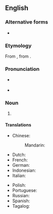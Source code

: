 {{also|monsignor}}
==English==
{{wikipedia}}

===Alternative forms===
* {{alt|en|monsignor}}

===Etymology===
From {{bor|en|it|monsignore}}, from {{uder|en|fr|monseigneur}}.

===Pronunciation===
* {{a|UK}} {{IPA|en|/mɒnˈsiː.njə/|/mɒn.siːˈnjɔː/}}
* {{a|US}} {{IPA|en|/mɑnˈsiː.njɚ/}}

===Noun===
{{en-noun|Monsignori}}

# {{lb|en|Roman Catholic}} {{n-g|An [[ecclesiastic]] [[title]] bestowed on some [[Roman Catholic]] [[cleric]]s by the [[Pope]]}}
#: {{syn|en|Msgr.|Mons.}}

====Translations====
{{trans-top|ecclesiastic title bestowed on some Roman Catholic clerics by the Pope}}
* Chinese:
*: Mandarin: {{t|cmn|蒙席|tr=méngxí}}
* Dutch: {{t+|nl|monseigneur|m}}
* French: {{t+|fr|Monseigneur}}
* German: {{t+|de|Monsignore|m}}
* Indonesian: {{t+|id|monsinyur}}
* Italian: {{t+|it|monsignore|m}}
{{trans-mid}}
* Polish: {{t+|pl|prałat|m}}
* Portuguese: {{t|pt|monsenhor|m}}
* Russian: {{t+|ru|монсеньо́р|m}}
* Spanish: {{t+|es|monseñor|m}}
* Tagalog: {{t|tl|monsenyor}}
{{trans-bottom}}